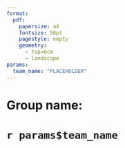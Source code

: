 ```yaml
---
format: 
  pdf:
    papersize: a4
    fontsize: 56pt
    pagestyle: empty
    geometry: 
      - top=6cm
      - landscape
params:
  team_name: "PLACEHOLDER"
---
```


# Group name:

# `r params$team_name`
